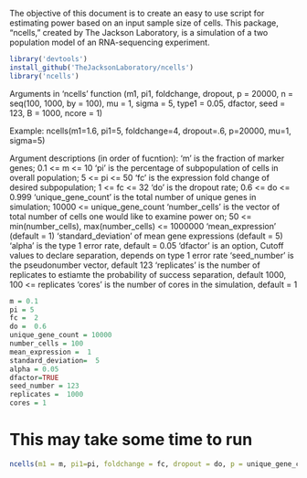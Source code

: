  The objective of this document is to create an easy to use script for estimating power based on an input sample size of cells. This package, "ncells," created by The Jackson Laboratory, is a simulation of a two population model of an RNA-sequencing experiment.


```r
library('devtools')
install_github('TheJacksonLaboratory/ncells')
library('ncells')
```


Arguments in 'ncells'
function (m1, pi1, foldchange, dropout, p = 20000, n = seq(100, 
    1000, by = 100), mu = 1, sigma = 5, type1 = 0.05, dfactor, 
    seed = 123, B = 1000, ncore = 1) 

Example:
 ncells(m1=1.6, pi1=5, foldchange=4, dropout=.6, p=20000, mu=1, sigma=5)

Argument descriptions (in order of fucntion):
'm' is the fraction of marker genes;  0.1 <= m <= 10
'pi' is the percentage of subpopulation of cells in overall population; 5 <= pi <= 50
'fc' is the expression fold change of desired subpopulation; 1 <= fc <= 32
'do' is the dropout rate; 0.6 <= do <= 0.999
'unique_gene_count' is the total number of unique genes in simulation; 10000 <= unique_gene_count
'number_cells' is the vector of total number of cells one would like to examine power on; 50 <= min(number_cells), max(number_cells) <= 1000000
'mean_expression' (default = 1)
'standard_deviation' of mean gene expressions (default = 5)
'alpha' is the type 1 error rate, default = 0.05
'dfactor' is an option, Cutoff values to declare separation, depends on type 1 error rate
'seed_number' is the pseudonumber vector, default 123
'replicates' is the number of replicates to estiamte the probability of success separation, default 1000, 100 <= replicates
'cores' is the number of cores in the simulation, default = 1

```r
m = 0.1                    
pi = 5                     
fc =  2                    
do =  0.6                  
unique_gene_count = 10000  
number_cells = 100        
mean_expression =  1       
standard_deviation=  5     
alpha = 0.05               
dfactor=TRUE              
seed_number = 123          
replicates =  1000         
cores = 1                  
```


# This may take some time to run
```r

ncells(m1 = m, pi1=pi, foldchange = fc, dropout = do, p = unique_gene_count, n = number_cells, mu = mean_expression, sigma = standard_deviation, type1 = alpha, dfactor= TRUE, seed = seed_number, B = replicates, ncore = cores)

```

